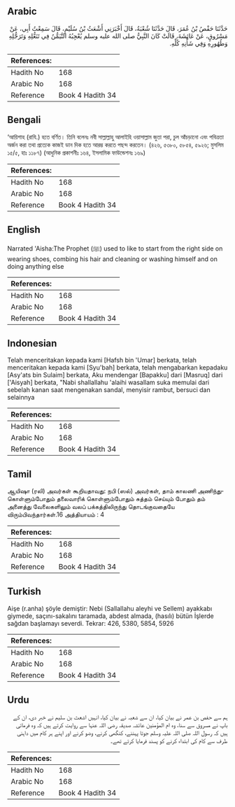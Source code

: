 ## Arabic


<div dir="rtl" lang="ar" style={{fontSize:'larger',backgroundColor:'#f8f9fa',padding:20}}>
حَدَّثَنَا حَفْصُ بْنُ عُمَرَ، قَالَ حَدَّثَنَا شُعْبَةُ، قَالَ أَخْبَرَنِي أَشْعَثُ بْنُ سُلَيْمٍ، قَالَ سَمِعْتُ أَبِي، عَنْ مَسْرُوقٍ، عَنْ عَائِشَةَ، قَالَتْ كَانَ النَّبِيُّ صلى الله عليه وسلم يُعْجِبُهُ التَّيَمُّنُ فِي تَنَعُّلِهِ وَتَرَجُّلِهِ وَطُهُورِهِ وَفِي شَأْنِهِ كُلِّهِ‏.‏
</div>
<div style={{backgroundColor:'#f8f9fa',padding:20, marginBottom: 10}}><table> <thead> <tr> <th>References:</th> <th></th> </tr> </thead> <tbody><tr><td>Hadith No</td><td>168</td></tr><tr><td>Arabic No</td><td>168</td></tr><tr><td>Reference</td><td>Book 4 Hadith 34</td></tr></tbody></table></div>

## Bengali


<div dir="ltr" lang="bn" style={{fontSize:'larger',backgroundColor:'#f8f9fa',padding:20}}>
‘আয়িশাহ (রাযি.) হতে বর্ণিত। তিনি বলেনঃ নবী সাল্লাল্লাহু আলাইহি ওয়াসাল্লাম জুতা পরা, চুল আঁচড়ানো এবং পবিত্রতা অর্জন করা তথা প্রত্যেক কাজই ডান দিক হতে আরম্ভ করতে পছন্দ করতেন। (৪২৬, ৫৩৮০, ৫৮৫৪, ৫৯২৬; মুসলিম ১৫/৫, হাঃ ১১৮৭) (আধুনিক প্রকাশনীঃ ১৬৪, ইসলামিক ফাউন্ডেশনঃ ১৬৯)
</div>
<div style={{backgroundColor:'#f8f9fa',padding:20, marginBottom: 10}}><table> <thead> <tr> <th>References:</th> <th></th> </tr> </thead> <tbody><tr><td>Hadith No</td><td>168</td></tr><tr><td>Arabic No</td><td>168</td></tr><tr><td>Reference</td><td>Book 4 Hadith 34</td></tr></tbody></table></div>

## English


<div dir="ltr" lang="en" style={{fontSize:'larger',backgroundColor:'#f8f9fa',padding:20}}>
Narrated 'Aisha:The Prophet (ﷺ) used to like to start from the right side on wearing shoes, combing his hair and cleaning or washing himself and on doing anything else
</div>
<div style={{backgroundColor:'#f8f9fa',padding:20, marginBottom: 10}}><table> <thead> <tr> <th>References:</th> <th></th> </tr> </thead> <tbody><tr><td>Hadith No</td><td>168</td></tr><tr><td>Arabic No</td><td>168</td></tr><tr><td>Reference</td><td>Book 4 Hadith 34</td></tr></tbody></table></div>

## Indonesian


<div dir="ltr" lang="id" style={{fontSize:'larger',backgroundColor:'#f8f9fa',padding:20}}>
Telah menceritakan kepada kami [Hafsh bin 'Umar] berkata, telah menceritakan kepada kami [Syu'bah] berkata, telah mengabarkan kepadaku [Asy'ats bin Sulaim] berkata, Aku mendengar [Bapakku] dari [Masruq] dari ['Aisyah] berkata, "Nabi shallallahu 'alaihi wasallam suka memulai dari sebelah kanan saat mengenakan sandal, menyisir rambut, bersuci dan selainnya
</div>
<div style={{backgroundColor:'#f8f9fa',padding:20, marginBottom: 10}}><table> <thead> <tr> <th>References:</th> <th></th> </tr> </thead> <tbody><tr><td>Hadith No</td><td>168</td></tr><tr><td>Arabic No</td><td>168</td></tr><tr><td>Reference</td><td>Book 4 Hadith 34</td></tr></tbody></table></div>

## Tamil


<div dir="ltr" lang="ta" style={{fontSize:'larger',backgroundColor:'#f8f9fa',padding:20}}>
ஆயிஷா (ரலி) அவர்கள் கூறியதாவது: நபி (ஸல்) அவர்கள், தாம் காலணி அணிந்துகொள்ளும்போதும் தலைவாரிக் கொள்ளும்போதும் சுத்தம் செய்யும் போதும் தம் அனைத்து வேலைகளிலும் வலப் பக்கத்திலிருந்து தொடங்குவதையே விரும்பிவந்தார்கள்.16 அத்தியாயம் : 4
</div>
<div style={{backgroundColor:'#f8f9fa',padding:20, marginBottom: 10}}><table> <thead> <tr> <th>References:</th> <th></th> </tr> </thead> <tbody><tr><td>Hadith No</td><td>168</td></tr><tr><td>Arabic No</td><td>168</td></tr><tr><td>Reference</td><td>Book 4 Hadith 34</td></tr></tbody></table></div>

## Turkish


<div dir="ltr" lang="tr" style={{fontSize:'larger',backgroundColor:'#f8f9fa',padding:20}}>
Aişe (r.anha) şöyle demiştir: Nebi (Sallallahu aleyhi ve Sellem) ayakkabı giymede, saçını-sakalını taramada, abdest almada, (hasılı) bütün İşlerde sağdan başlamayı severdi. Tekrar: 426, 5380, 5854, 5926
</div>
<div style={{backgroundColor:'#f8f9fa',padding:20, marginBottom: 10}}><table> <thead> <tr> <th>References:</th> <th></th> </tr> </thead> <tbody><tr><td>Hadith No</td><td>168</td></tr><tr><td>Arabic No</td><td>168</td></tr><tr><td>Reference</td><td>Book 4 Hadith 34</td></tr></tbody></table></div>

## Urdu


<div dir="rtl" lang="ur" style={{fontSize:'larger',backgroundColor:'#f8f9fa',padding:20}}>
ہم سے حفص بن عمر نے بیان کیا، ان سے شعبہ نے بیان کیا، انہیں اشعث بن سلیم نے خبر دی، ان کے باپ نے مسروق سے سنا، وہ ام المؤمنین عائشہ صدیقہ رضی اللہ عنہا سے روایت کرتے ہیں کہ وہ فرماتی ہیں کہ رسول اللہ صلی اللہ علیہ وسلم جوتا پہننے، کنگھی کرنے، وضو کرنے اور اپنے ہر کام میں داہنی طرف سے کام کی ابتداء کرنے کو پسند فرمایا کرتے تھے۔
</div>
<div style={{backgroundColor:'#f8f9fa',padding:20, marginBottom: 10}}><table> <thead> <tr> <th>References:</th> <th></th> </tr> </thead> <tbody><tr><td>Hadith No</td><td>168</td></tr><tr><td>Arabic No</td><td>168</td></tr><tr><td>Reference</td><td>Book 4 Hadith 34</td></tr></tbody></table></div>